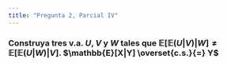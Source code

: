 ```yaml
---
title: "Pregunta 2, Parcial IV"
---
```


### Construya tres v.a. $U$, $V$ y $W$ tales que $\mathbb{E}[\mathbb{E}(U|V)|W] \neq \mathbb{E}[\mathbb{E}(U|W)|V]$. $\mathbb{E}[X|Y] \overset{c.s.}{=} Y$
